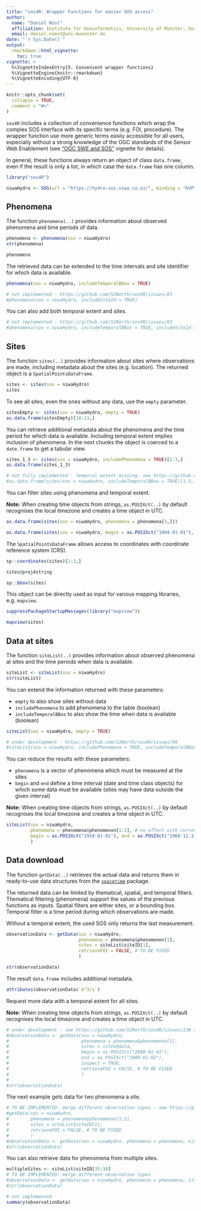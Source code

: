 ```yaml
---
title: "sos4R: Wrapper Functions for easier SOS access"
author:
  name: "Daniel Nüst"
  affiliation: Institute for Geoinformatics, University of Münster, Germany.
  email: daniel.nuest@uni-muenster.de
date: "`r Sys.Date()`"
output:
  rmarkdown::html_vignette:
    toc: true
vignette: >
  %\VignetteIndexEntry{5. Convenient wrapper functions}
  %\VignetteEngine{knitr::rmarkdown}
  %\VignetteEncoding{UTF-8}
---
```


```r
knitr::opts_chunk$set(
  collapse = TRUE,
  comment = "#>"
)
```

`sos4R` includes a collection of convenience functions which wrap the complex SOS interface with its specific terms (e.g. FOI, procedure).
The wrapper function use more generic terms easily accessible for all users, especially without a strong knowledge of the OGC standards of the Sensor Web Enablement (see ["OGC SWE and SOS"](sos4R-vignette-02-ogc-sos.html) vignette for details).

In general, these functions always return an object of class `data.frame`, even if the result is only a list, in which case the `data.frame` has one column.

```r
library("sos4R")

niwaHydro <- SOS(url = "https://hydro-sos.niwa.co.nz/", binding = "KVP", useDCPs = FALSE, version = "2.0.0")
```

## Phenomena

The function `phenomena(..)` provides information about observed phenomena and time periods of data.

```r
phenomena <- phenomena(sos = niwaHydro)
str(phenomena)
```

```r
phenomena
```

The retrieved data can be extended to the time intervals and site identifier for which data is available.

```r
phenomena(sos = niwaHydro, includeTemporalBBox = TRUE)
```

```r
# not implemented - https://github.com/52North/sos4R/issues/83
#phenomena(sos = niwaHydro, includeSiteId = TRUE)
```

You can also add both temporal extent and sites.

```r
# not implemented - https://github.com/52North/sos4R/issues/83
#phenomena(sos = niwaHydro, includeTemporalBBox = TRUE, includeSiteId = TRUE)
```

## Sites

The function `sites(..)` provides information about sites where observations are made, including metadata about the sites (e.g. location).
The returned object is a `SpatialPointsDataFrame`.

```r
sites <- sites(sos = niwaHydro)
sites
```

To see all sites, even the ones without any data, use the `empty` parameter.

```r
sitesEmpty <- sites(sos = niwaHydro, empty = TRUE)
as.data.frame(sitesEmpty)[10:13,]
```

You can retrieve additional metadata about the phenomena and the time period for which data is available.
Including temporal extent implies inclusion of phenomena.
In the next chunks the object is coerced to a `date.frame` to get a tabular view.

```r
sites_1_3 <- sites(sos = niwaHydro, includePhenomena = TRUE)[1:3,]
as.data.frame(sites_1_3)
```

```r
# not fully implemented - temporal extent missing, see https://github.com/52North/sos4R/issues/93
#as.data.frame(sites(sos = niwaHydro, includeTemporalBBox = TRUE)[1:3,])
```

You can filter sites using phenomena and temporal extent.

**Note:** When creating time objects from strings, `as.POSIXct(..)` by default recognises the local timezone and creates a time object in UTC.

```r
as.data.frame(sites(sos = niwaHydro, phenomena = phenomena[3,]))
```

```r
as.data.frame(sites(sos = niwaHydro, begin = as.POSIXct("1904-01-01"), end = as.POSIXct("1905-12-31")))
```

The `SpatialPointsDataFrame` allows access to coordinates with coordinate reference system (CRS).

```r
sp::coordinates(sites)[1:3,]
```

```r
sites@proj4string
```

```r
sp::bbox(sites)
```

This object can be directly used as input for various mapping libraries, e.g. `mapview`.

```r
suppressPackageStartupMessages(library("mapview"))

mapview(sites)
```

## Data at sites

The function `siteList(..)` provides information about observed phenomena at sites and the time periods when data is available.

```r
siteList <- siteList(sos = niwaHydro)
str(siteList)
```

You can extend the information returned with these parameters:

- `empty` to also show sites without data
- `includePhenomena` to add phenomena to the table (boolean)
- `includeTemporalBBox` to also show the time when data is available (boolean)

```r
siteList(sos = niwaHydro, empty = TRUE)
```

```r
# under development - https://github.com/52North/sos4R/issues/90
#siteList(sos = niwaHydro, includePhenomena = TRUE, includeTemporalBBox = TRUE)
```

You can reduce the results with these parameters:

- `phenomena` is a vector of phenomena which must be measured at the sites
- `begin` and `end` define a time interval (date and time class objects) for which some data must be available (sites may have data outside the given interval)

**Note:** When creating time objects from strings, `as.POSIXct(..)` by default recognises the local timezone and creates a time object in UTC.

```r
siteList(sos = niwaHydro,
         phenomena = phenomena$phenomenon[1:2], # no effect with current data
         begin = as.POSIXct("1950-01-01"), end = as.POSIXct("1960-12-31")
         )
```

## Data download

The function `getData(..)` retrieves the actual data and returns them in ready-to-use data structures from the [`spacetime`](https://cran.r-project.org/package=spacetime) package.

The returned data can be limited by thematical, spatial, and temporal filters.
Thematical filtering (phenomena) support the values of the previous functions as inputs.
Spatial filters are either sites, or a bounding box.
Temporal filter is a time period during which observations are made.

Without a temporal extent, the used SOS only returns the last measurement.

```r
observationData <- getData(sos = niwaHydro,
                           phenomena = phenomena$phenomenon[1],
                           sites = siteList$siteID[1],
                           retrieveFOI = FALSE, # TO BE FIXED
                           )

str(observationData)
```

The result `data.frame` includes additional metadata.

```r
attributes(observationData$`m^3/s`)
```

Request more data with a temporal extent for all sites.

**Note:** When creating time objects from strings, `as.POSIXct(..)` by default recognises the local timezone and creates a time object in UTC.

```r
# under development - see https://github.com/52North/sos4R/issues/138 and https://github.com/52North/sos4R/issues/96
#observationData <- getData(sos = niwaHydro,
#                           phenomena = phenomena$phenomenon[1],
#                           sites = sites@data,
#                           begin = as.POSIXct("2000-01-01"),
#                           end = as.POSIXct("2000-01-02"),
#                           inspect = TRUE,
#                           retrieveFOI = FALSE, # TO BE FIXED
#                           )
#
#str(observationData)
```

The next example gets data for two phenomena a site.

```r
# TO BE IMPLEMENTED: merge different observation types - see https://github.com/52North/sos4R/issues/96#issuecomment-493424151
#getData(sos = niwaHydro,
#        phenomena = phenomena$phenomenon[1:2],
#        sites = siteList$siteID[1],
#        retrieveFOI = FALSE, # TO BE FIXED
#        )
#observationData <- getData(sos = niwaHydro, phenomena = phenomena, sites = multipleSites)
#str(observationData)
```


You can also retrieve data for phenomena from multiple sites.

```r
multipleSites <- siteList$siteID[35:38]
# TO BE IMPLEMENTED: merge different observation types
#observationData <- getData(sos = niwaHydro, phenomena = phenomena, sites = multipleSites)
#str(observationData)
```


```r
# not implemented
summary(observationData)
```
